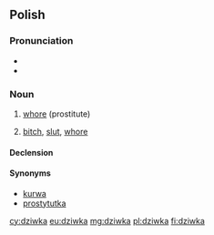 ==Polish==

===Pronunciation===
* {{IPA|/ˈd͡ʑifka/|lang=pl}}
* {{audio|Pl-dziwka.ogg|Audio}}

===Noun===
{{head|pl|noun|g=f}}

# {{context|slang|lang=pl}} [[whore]] (prostitute)
# {{context|offensive|lang=pl}} [[bitch]], [[slut]], [[whore]]

====Declension====
{{pl-decl-noun-ka|dziw}}

====Synonyms====
* [[kurwa]]
* [[prostytutka]]

[[cy:dziwka]]
[[eu:dziwka]]
[[mg:dziwka]]
[[pl:dziwka]]
[[fi:dziwka]]
